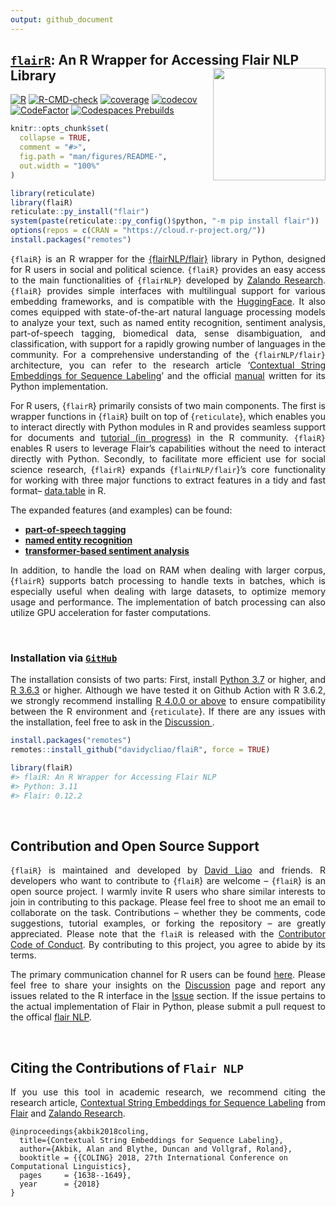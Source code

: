 ```yaml
---
output: github_document
---
```


## <u>`flairR`</u>: An R Wrapper for Accessing Flair NLP Library <img src="man/figures/logo.png" align="right" width="180"/>

[![R](https://github.com/davidycliao/flaiR/actions/workflows/r_macos.yml/badge.svg)](https://github.com/davidycliao/flaiR/actions/workflows/r_macos.yml)
[![R-CMD-check](https://github.com/davidycliao/flaiR/actions/workflows/r.yml/badge.svg)](https://github.com/davidycliao/flaiR/actions/workflows/r.yml)
[![coverage](https://github.com/davidycliao/flaiR/actions/workflows/test-coverage.yaml/badge.svg)](https://github.com/davidycliao/flaiR/actions/workflows/test-coverage.yaml)
[![codecov](https://codecov.io/gh/davidycliao/flaiR/graph/badge.svg?token=CPIBIB6L78)](https://codecov.io/gh/davidycliao/flaiR)
[![CodeFactor](https://www.codefactor.io/repository/github/davidycliao/flair/badge)](https://www.codefactor.io/repository/github/davidycliao/flair)
[![Codespaces Prebuilds](https://github.com/davidycliao/flaiR/actions/workflows/codespaces/create_codespaces_prebuilds/badge.svg)](https://github.com/davidycliao/flaiR/actions/workflows/codespaces/create_codespaces_prebuilds)

<!-- README.md is generated from README.Rmd. Please edit that file -->


```r
knitr::opts_chunk$set(
  collapse = TRUE,
  comment = "#>",
  fig.path = "man/figures/README-",
  out.width = "100%"
)
```

```r
library(reticulate)
library(flaiR)
reticulate::py_install("flair")
system(paste(reticulate::py_config()$python, "-m pip install flair"))
options(repos = c(CRAN = "https://cloud.r-project.org/"))
install.packages("remotes")
```

<div style="text-align: justify">


`{flaiR}` is an R wrapper for the [{flairNLP/flair}](https://github.com/flairnlp/flair) library in Python, designed for R users in social and political science. `{flaiR}` provides an easy access to the main functionalities of `{flairNLP}` developed by [Zalando Research](https://engineering.zalando.com/posts/2018/11/zalando-research-releases-flair.html). `{flaiR}` provides simple interfaces with multilingual support for various embedding frameworks, and is compatible with the [HuggingFace](https://huggingface.co). It also comes equipped with state-of-the-art natural language processing models to analyze your text, such as named entity recognition, sentiment analysis, part-of-speech tagging, biomedical data, sense disambiguation, and classification, with support for a rapidly growing number of languages in the community. For a comprehensive understanding of the `{flairNLP/flair}` architecture, you can refer to the research article '[Contextual String Embeddings for Sequence Labeling](https://aclanthology.org/C18-1139.pdf)' and the official [manual](https://flairnlp.github.io) written for its Python implementation. 

For R users, {`flairR`} primarily consists of two main components. The first is wrapper functions in {`flaiR`} built on top of {`reticulate`}, which enables you to interact directly with Python modules in R and provides seamless support for documents and [tutorial (in progress)](https://davidycliao.github.io/flaiR/articles/tutorial.html) in the R community. `{flaiR}` enables R users to leverage Flair's capabilities without the need to interact directly with Python. Secondly, to facilitate more efficient use for social science research, {`flairR`} expands {`flairNLP/flair`}'s core functionality for working with three major functions to extract features in a tidy and fast format-- [data.table](https://cran.r-project.org/web/packages/data.table/index.html) in R. 

The expanded features (and examples) can be found: 

- [**part-of-speech tagging**](https://davidycliao.github.io/flaiR/articles/get_pos.html)
- [**named entity recognition**](https://davidycliao.github.io/flaiR/articles/get_entities.html)
- [**transformer-based sentiment analysis**](https://davidycliao.github.io/flaiR/articles/get_sentiments.html)

In addition, to handle the load on RAM when dealing with larger corpus, {`flairR`}  supports batch processing to handle texts in batches, which is especially useful when dealing with large datasets, to optimize memory usage and performance. The implementation of batch processing can also utilize GPU acceleration for faster computations.

</div>

<br>

### Installation via  <u>__`GitHub`__</u>

<div style="text-align: justify">

The installation consists of two parts: First, install [Python 3.7](https://www.python.org/downloads/) or higher, and [R 3.6.3](https://www.r-project.org) or higher. Although we have tested it on Github Action with R 3.6.2, we strongly recommend installing [R 4.0.0 or above](https://github.com/davidycliao/flaiR/actions/runs/6416611291) to ensure compatibility between the R environment and {`reticulate`}. If there are any issues with the installation, feel free to ask in the <u>[Discussion](https://github.com/davidycliao/flaiR/discussions) </u>.

</div>

```r
install.packages("remotes")
remotes::install_github("davidycliao/flaiR", force = TRUE)
```

```r
library(flaiR)
#> flaiR: An R Wrapper for Accessing Flair NLP
#> Python: 3.11                                           
#> Flair: 0.12.2  
```


<br>





## Contribution and Open Source Support


<div style="text-align: justify">

`{flaiR}` is maintained and developed by [David Liao](https://davidycliao.github.io) and friends. R developers who want to contribute to {`flaiR`} are welcome – {`flaiR`} is an open source project. I warmly invite R users who share similar interests to join in contributing to this package. Please feel free to shoot me an email to collaborate on the task. Contributions – whether they be comments, code suggestions, tutorial examples, or forking the repository – are greatly appreciated. Please note that the `flaiR` is released with the [Contributor Code of Conduct](https://github.com/davidycliao/flaiR/blob/master/CONDUCT.md). By contributing to this project, you agree to abide by its terms. 

The primary communication channel for R users can be found [here](https://github.com/davidycliao/flaiR/discussions). Please feel free to share your insights on the [Discussion](https://github.com/davidycliao/flaiR/discussions) page and report any issues related to the R interface in the [Issue](https://github.com/davidycliao/flaiR/issues) section. If the issue pertains to the actual implementation of Flair in Python, please submit a pull request to the offical [flair NLP](https://github.com/flairnlp/flair). 


</div>

<br>


## Citing the Contributions of `Flair NLP`

<div style="text-align: justify">

If you use this tool in academic research, we recommend citing the
research article, [Contextual String Embeddings for Sequence
Labeling](https://aclanthology.org/C18-1139.pdf) from [Flair](https://flairnlp.github.io)  and [Zalando Research](https://engineering.zalando.com/posts/2018/11/zalando-research-releases-flair.html).

</div>

    @inproceedings{akbik2018coling,
      title={Contextual String Embeddings for Sequence Labeling},
      author={Akbik, Alan and Blythe, Duncan and Vollgraf, Roland},
      booktitle = {{COLING} 2018, 27th International Conference on Computational Linguistics},
      pages     = {1638--1649},
      year      = {2018}
    }
